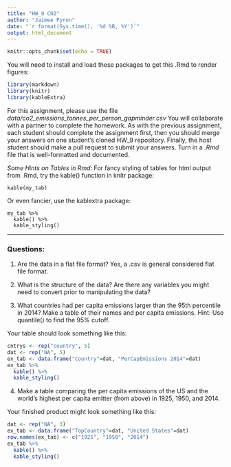 ```yaml
---
title: "HW_9 CO2"
author: "Jaimee Pyron"
date: "`r format(Sys.time(), '%d %B, %Y')`"
output: html_document
---
```


```r
knitr::opts_chunk$set(echo = TRUE)
```

You will need to install and load these packages to get this .Rmd to render figures:
```r
library(markdown)
library(knitr)
library(kableExtra)
```

For this assignment, please use the file _data/co2_emissions_tonnes_per_person_gapminder.csv_
You will collaborate with a partner to complete the homework. As with the previous assignment, each student should complete the assignment first, then you should merge your answers on one student's cloned HW_9 repository.  Finally, the host student should make a pull request to submit your answers. 
Turn in a _.Rmd_ file that is well-formatted and documented.

*Some Hints on Tables in Rmd:*
For fancy styling of tables for html output from .Rmd, try the kable() function in knitr package:
```
kable(my_tab)
```

Or even fancier, use the kablextra package:
```
my_tab %>%
  kable() %>%
  kable_styling()
```


***
### Questions:

1. Are the data in a flat file format? 
Yes, a .csv is general considered flat file format. 

2. What is the structure of the data?  Are there any variables you might need to convert prior to manipulating the data?

3. What countries had per capita emissions larger than the 95th percentile in 2014? Make a table of their names and per capita emissions. Hint: Use quantile() to find the 95% cutoff.

Your table should look something like this:
```r
cntrys <- rep("country", 5)
dat <- rep("NA", 5)
ex_tab <- data.frame("Country"=dat, "PerCapEmissions 2014"=dat)
ex_tab %>%
  kable() %>%
  kable_styling()
```

4. Make a table comparing the per capita emissions of the US and the world's highest per capita emitter (from above)  in 1925, 1950, and 2014.  

Your finished product might look something like this:
```r
dat <- rep("NA", 3)
ex_tab <- data.frame("TopCountry"=dat, "United States"=dat)
row.names(ex_tab) <- c("1925", "1950", "2014")
ex_tab %>%
  kable() %>%
  kable_styling()

```

